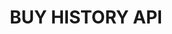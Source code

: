 ---
title: BUY HISTORY API 
openapi: 'POST /payments/buy/history '
description: User crypto buy history.
lastUpdated: March 2025
---